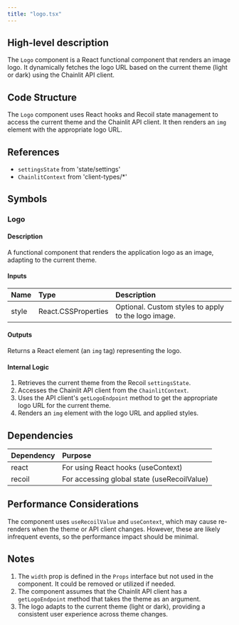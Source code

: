 ```yaml
---
title: "logo.tsx"
---
```


## High-level description
The `Logo` component is a React functional component that renders an image logo. It dynamically fetches the logo URL based on the current theme (light or dark) using the Chainlit API client.

## Code Structure
The `Logo` component uses React hooks and Recoil state management to access the current theme and the Chainlit API client. It then renders an `img` element with the appropriate logo URL.

## References
- `settingsState` from 'state/settings'
- `ChainlitContext` from 'client-types/*'

## Symbols

### Logo
#### Description
A functional component that renders the application logo as an image, adapting to the current theme.

#### Inputs
| Name | Type | Description |
|:-----|:-----|:------------|
| style | React.CSSProperties | Optional. Custom styles to apply to the logo image. |

#### Outputs
Returns a React element (an `img` tag) representing the logo.

#### Internal Logic
1. Retrieves the current theme from the Recoil `settingsState`.
2. Accesses the Chainlit API client from the `ChainlitContext`.
3. Uses the API client's `getLogoEndpoint` method to get the appropriate logo URL for the current theme.
4. Renders an `img` element with the logo URL and applied styles.

## Dependencies
| Dependency | Purpose |
|:-----------|:--------|
| react | For using React hooks (useContext) |
| recoil | For accessing global state (useRecoilValue) |

## Performance Considerations
The component uses `useRecoilValue` and `useContext`, which may cause re-renders when the theme or API client changes. However, these are likely infrequent events, so the performance impact should be minimal.

## Notes
1. The `width` prop is defined in the `Props` interface but not used in the component. It could be removed or utilized if needed.
2. The component assumes that the Chainlit API client has a `getLogoEndpoint` method that takes the theme as an argument.
3. The logo adapts to the current theme (light or dark), providing a consistent user experience across theme changes.